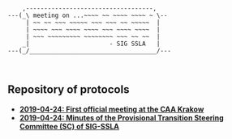 <div class = "ascii_art_wrapper">
<div class = "ascii_art">

```
    ,-----------------------------------,    
---(_\ meeting on ...~~~~ ~~ ~~~~ ~~~~ ~ \-- 
     | ~~ ~~ ~~~ ~~~~~ ~~~ ~~~ ~~ ~~~~~  |   
     | ~~~~ ~~~ ~~~~ ~~~~ ~~~ ~~~~ ~~~~  |   
     | ~~~ ~~~~~~~~~ ~~~~~~~~ ~~~ ~~ ~~  |   
    _|                      - SIG SSLA   |   
---(_/___________________________________/---



```
<!-- Inspiration: http://ascii.co.uk/art/scroll -->
</div>
</div>

## Repository of protocols

* [**2019-04-24: First official meeting at the CAA Krakow**](protocols/2019-04-24.txt)
* [**2019-04-24: Minutes of the Provisional Transition Steering Committee (SC) of SIG-SSLA**](protocols/2020-09-01.txt)
